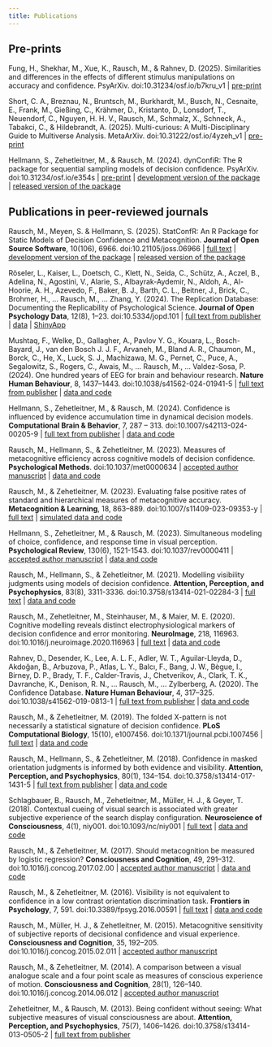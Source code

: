 ```yaml
---
title: Publications
---
```


## Pre-prints

Fung, H., Shekhar, M., Xue, K., Rausch, M., & Rahnev, D. (2025). Similarities and differences in the effects of different stimulus manipulations on accuracy and confidence. PsyArXiv. doi:10.31234/osf.io/b7kru_v1 \| [pre-print](https://doi.org/10.31234/osf.io/b7kru_v)

Short, C. A., Breznau, N., Bruntsch, M., Burkhardt, M., Busch, N., Cesnaite, E., Frank, M., Gießing, C.,
Krähmer, D., Kristanto, D., Lonsdorf, T., Neuendorf, C., Nguyen, H. H. V., Rausch, M., Schmalz, X., 
Schneck, A., Tabakci, C., & Hildebrandt, A. (2025). Multi-curious: A Multi-Disciplinary Guide to Multiverse Analysis.  MetaArXiv. doi:10.31222/osf.io/4yzeh_v1  \| [pre-print](https://doi.org/10.31222/osf.io/4yzeh_v1)

Hellmann, S., Zehetleitner, M., & Rausch, M. (2024). dynConfiR: The R package for sequential sampling models of decision confidence. PsyArXiv. doi:10.31234/osf.io/e354s \| [pre-print](https://doi.org/10.31234/osf.io/e354s){target="_blank"} \| [development version of the package](https://github.com/SeHellmann/dynConfiR){target="_blank"} \| [released version of the package](https://cran.r-project.org/web/packages/dynConfiR/index.html){target="_blank"}

## Publications in peer-reviewed journals

Rausch, M., Meyen, S. & Hellmann, S. (2025). StatConfR: An R Package for Static Models of Decision Confidence and Metacognition. **Journal of Open Source Software**, 10(106), 6966. doi:10.21105/joss.06966 \| [full text](Rausch%20(2025)%20StatConfR.pdf){target="_blank"} \| [development version of the package](https://github.com/ManuelRausch/StatConfR){target="_blank"} \| [released version of the package](https://cran.r-project.org/web/packages/statConfR/index.html){target="_blank"}

Röseler, L., Kaiser, L., Doetsch, C., Klett, N., Seida, C., Schütz, A., Aczel, B., Adelina, N., Agostini, V., Alarie, S., Albayrak-Aydemir, N., Aldoh, A., Al-Hoorie, A. H., Azevedo, F., Baker, B. J., Barth, C. L., Beitner, J., Brick, C., Brohmer, H., … Rausch, M., … Zhang, Y. (2024).  The Replication Database: Documenting the Replicability of Psychological Science. **Journal of Open Psychology Data**, 12(8), 1–23.  doi:10.5334/jopd.101 \| [full text from publisher](https://openpsychologydata.metajnl.com/articles/101/files/66e18fdc5e1b7.pdf){target="_blank"} \| [data](https://osf.io/9r62x/){target="_blank"} \| [ShinyApp](https://metaanalyses.shinyapps.io/replicationdatabase/){target="_blank"}

Mushtaq, F., Welke, D., Gallagher, A., Pavlov Y. G., Kouara, L., Bosch-Bayard, J., van den Bosch J. J. F., Arvaneh, M., Bland A. R., Chaumon, M., Borck, C., He, X., Luck, S. J., Machizawa, M. G., Pernet, C., Puce, A., Segalowitz, S., Rogers, C., Awais, M., ... Rausch, M., … Valdez-Sosa, P. (2024). One hundred years of EEG for brain and behaviour research. **Nature Human Behaviour**, 8, 1437–1443.  doi:10.1038/s41562-024-01941-5 \| [full text from publisher](https://t.co/2TvToy4uCi){target="_blank"} \| [data and code](https://osf.io/qv38p/){target="_blank"}

Hellmann, S., Zehetleitner, M., & Rausch, M. (2024). Confidence is influenced by evidence accumulation time in dynamical decision models. **Computational Brain & Behavior**, 7, 287 – 313. doi:10.1007/s42113-024-00205-9  \| [full text from publisher](https://link.springer.com/content/pdf/10.1007/s42113-024-00205-9.pdf){target="_blank"} \| [data and code](https://github.com/SeHellmann/MaterialsTimeInConfidence){target="_blank"}

Rausch, M., Hellmann, S., & Zehetleitner, M. (2023). Measures of metacognitive efficiency across cognitive models of decision confidence. **Psychological Methods**. doi:10.1037/met0000634 \| [accepted author manuscript](Rausch%20(2023)%20Accepted%20author%20manuscript.pdf){target="_blank"} \| [data and code](https://osf.io/72uds/){target="_blank"}

Rausch, M., & Zehetleitner, M. (2023). Evaluating false positive rates of standard and hierarchical measures of metacognitive accuracy. **Metacognition & Learning**, 18, 863--889. doi:10.1007/s11409-023-09353-y \| [full text](Rausch%20(2023)%20Hierarchical%20bootstraping%20metacognition.pdf){target="_blank"} \| [simulated data and code](https://osf.io/4pfrs){target="_blank"}

Hellmann, S., Zehetleitner, M., & Rausch, M. (2023). Simultaneous modeling of choice, confidence, and response time in visual perception. **Psychological Review**, 130(6), 1521-1543. doi:10.1037/rev0000411 \| [accepted author manuscript](Hellmann%20(2023)%20Accepted%20Author%20Manuscript.pdf){target="_blank"} \| [data and code](https://github.com/SeHellmann/SeqSamplingConfidenceModels){target="_blank"}

Rausch, M., Hellmann, S., & Zehetleitner, M. (2021). Modelling visibility judgments using models of decision confidence. **Attention, Perception, and Psychophysics**, 83(8), 3311-3336. doi:10.3758/s13414-021-02284-3 \| [full text](Rausch%20(2021)%20Modelling%20visibility%20judgments.pdf){target="_blank"} \| [data and code](https://osf.io/gfkta/){target="_blank"}

Rausch, M., Zehetleitner, M., Steinhauser, M., & Maier, M. E. (2020). Cognitive modelling reveals distinct electrophysiological markers of decision confidence and error monitoring. **NeuroImage**, 218, 116963. doi:10.1016/j.neuroimage.2020.116963 \| [full text](Rausch%20(2020)%20Distinct%20EEG%20correlates%20of%20confidence%20and%20error%20monitoring.pdf){target="_blank"} \| [data and code](https://osf.io/93weg/){target="_blank"}

Rahnev, D., Desender, K., Lee, A. L. F., Adler, W. T., Aguilar-Lleyda, D., Akdoğan, B., Arbuzova, P., Atlas, L. Y., Balcı, F., Bang, J. W., Bègue, I., Birney, D. P., Brady, T. F., Calder-Travis, J., Chetverikov, A., Clark, T. K., Davranche, K., Denison, R. N., ... Rausch, M., ... Zylberberg, A. (2020). The Confidence Database. **Nature Human Behaviour**, 4, 317--325. doi:10.1038/s41562-019-0813-1 \| [full text from publisher](https://rdcu.be/b232g){target="_blank"} \| [data and code](https://osf.io/s46pr){target="_blank"}

Rausch, M., & Zehetleitner, M. (2019). The folded X-pattern is not necessarily a statistical signature of decision confidence. **PLoS Computational Biology**, 15(10), e1007456. doi:10.1371/journal.pcbi.1007456 \| [full text](Rausch%20(2019)%20The%20folded%20X-pattern%20is%20not%20a%20statistical%20signature%20of%20confidence.pdf){target="_blank"} \| [data and code](https://osf.io/pfsqz/){target="_blank"}

Rausch, M., Hellmann, S., & Zehetleitner, M. (2018). Confidence in masked orientation judgments is informed by both evidence and visibility. **Attention, Perception, and Psychophysics**, 80(1), 134--154. doi:10.3758/s13414-017-1431-5 \| [full text from publisher](https://link.springer.com/content/pdf/10.3758/s13414-017-1431-5.pdf){target="_blank"} \| [data and code](https://osf.io/ty4h8){target="_blank"}

Schlagbauer, B., Rausch, M., Zehetleitner, M., Müller, H. J., & Geyer, T. (2018). Contextual cueing of visual search is associated with greater subjective experience of the search display configuration. **Neuroscience of Consciousness**, 4(1), niy001. doi:10.1093/nc/niy001 \| [full text](Schlagbauer%20(2018)%20Contextual%20cueing%20of%20visual%20search.pdf){target="_blank"} \| [data and code](https://osf.io/c25wb){target="_blank"}

Rausch, M., & Zehetleitner, M. (2017). Should metacognition be measured by logistic regression? **Consciousness and Cognition**, 49, 291--312. doi:10.1016/j.concog.2017.02.00 \| [accepted author manuscript](Rausch%20(2017)%20Logistic%20regression%20Accepted%20Author%20Manuscript.pdf){target="_blank"} \| [data and code](https://osf.io/72aqe/){target="_blank"}

Rausch, M., & Zehetleitner, M. (2016). Visibility is not equivalent to confidence in a low contrast orientation discrimination task. **Frontiers in Psychology**, 7, 591. doi:10.3389/fpsyg.2016.00591 \| [full text](Rausch%20(2016)%20Visibility%20is%20not%20equivalent%20to%20confidence.pdf){target="_blank"} \| [data and code](https://osf.io/vk6fe/){target="_blank"}

Rausch, M., Müller, H. J., & Zehetleitner, M. (2015). Metacognitive sensitivity of subjective reports of decisional confidence and visual experience. **Consciousness and Cognition**, 35, 192--205. doi:10.1016/j.concog.2015.02.011 \| [accepted author manuscript](Rausch%20(2015)%20Metacognitive%20sensitivity%20Accepted%20Author%20Manuscript.pdf){target="_blank"}

Rausch, M., & Zehetleitner, M. (2014). A comparison between a visual analogue scale and a four point scale as measures of conscious experience of motion. **Consciousness and Cognition**, 28(1), 126--140. doi:10.1016/j.concog.2014.06.012 \| [accepted author manuscript](Rausch%20(2014)%20VAS%20vs%20PAS%20Accepted%20Author%20Manuscript.pdf){target="_blank"}

Zehetleitner, M., & Rausch, M. (2013). Being confident without seeing: What subjective measures of visual consciousness are about. **Attention, Perception, and Psychophysics**, 75(7), 1406--1426. doi:10.3758/s13414-013-0505-2 \| [full text from publisher](https://link.springer.com/content/pdf/10.3758/s13414-013-0505-2.pdf){target="_blank"}
